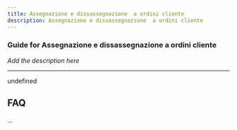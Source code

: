 ```yaml
---
title: Assegnazione e dissassegnazione  a ordini cliente 
description: Assegnazione e dissassegnazione  a ordini cliente 
---
```


### Guide for Assegnazione e dissassegnazione  a ordini cliente 

*Add the description here*

___

undefined

FAQ
---

...